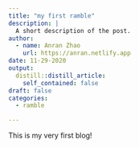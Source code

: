 ```yaml
---
title: "my first ramble"
description: |
  A short description of the post.
author:
  - name: Anran Zhao
    url: https://anran.netlify.app
date: 11-29-2020
output:
  distill::distill_article:
    self_contained: false
draft: false
categories:
  - ramble

---
```


This is my very first blog!